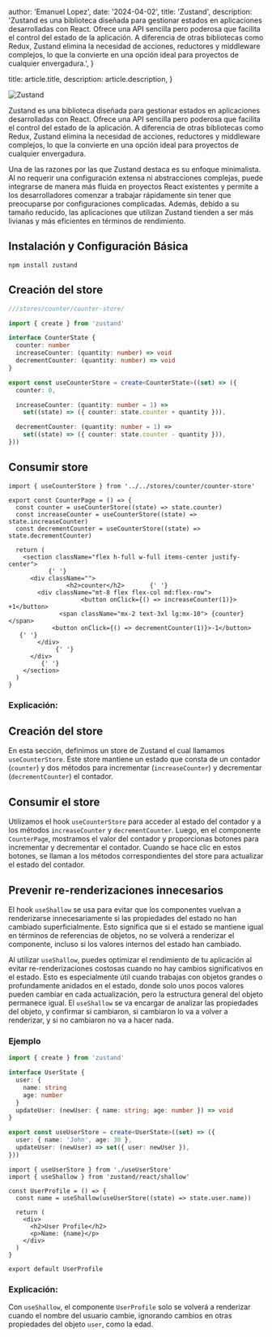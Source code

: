 
  author: 'Emanuel Lopez',
  date: '2024-04-02',
  title: 'Zustand',
  description:
    'Zustand es una biblioteca diseñada para gestionar estados en aplicaciones desarrolladas con React. Ofrece una API sencilla pero poderosa que facilita el control del estado de la aplicación. A diferencia de otras bibliotecas como Redux, Zustand elimina la necesidad de acciones, reductores y middleware complejos, lo que la convierte en una opción ideal para proyectos de cualquier envergadura.',
}

  title: article.title,
  description: article.description,
}


<Image src={bear} alt="Zustand" />

Zustand es una biblioteca diseñada para gestionar estados en aplicaciones desarrolladas con React. Ofrece una API sencilla pero poderosa que facilita el control del estado de la aplicación. A diferencia de otras bibliotecas como Redux, Zustand elimina la necesidad de acciones, reductores y middleware complejos, lo que la convierte en una opción ideal para proyectos de cualquier envergadura.

Una de las razones por las que Zustand destaca es su enfoque minimalista. Al no requerir una configuración extensa ni abstracciones complejas, puede integrarse de manera más fluida en proyectos React existentes y permite a los desarrolladores comenzar a trabajar rápidamente sin tener que preocuparse por configuraciones complicadas. Además, debido a su tamaño reducido, las aplicaciones que utilizan Zustand tienden a ser más livianas y más eficientes en términos de rendimiento.

## Instalación y Configuración Básica

```
npm install zustand
```

## Creación del store

```ts
///stores/counter/counter-store/

import { create } from 'zustand'

interface CounterState {
  counter: number
  increaseCounter: (quantity: number) => void
  decrementCounter: (quantity: number) => void
}

export const useCounterStore = create<CounterState>((set) => ({
  counter: 0,

  increaseCounter: (quantity: number = 1) =>
    set((state) => ({ counter: state.counter + quantity })),

  decrementCounter: (quantity: number = 1) =>
    set((state) => ({ counter: state.counter - quantity })),
}))
```

## Consumir store

```tsx
import { useCounterStore } from '../../stores/counter/counter-store'

export const CounterPage = () => {
  const counter = useCounterStore((state) => state.counter)
  const increaseCounter = useCounterStore((state) => state.increaseCounter)
  const decrementCounter = useCounterStore((state) => state.decrementCounter)

  return (
    <section className="flex h-full w-full items-center justify-center">
           {' '}
      <div className="">
                <h2>counter</h2>       {' '}
        <div className="mt-8 flex flex-col md:flex-row">
                    <button onClick={() => increaseCounter(1)}> +1</button>     
              <span className="mx-2 text-3xl lg:mx-10"> {counter} </span>       
            <button onClick={() => decrementCounter(1)}>-1</button>       {' '}
        </div>
             {' '}
      </div>
         {' '}
    </section>
  )
}
```

### Explicación:

## Creación del store

En esta sección, definimos un store de Zustand el cual llamamos `useCounterStore`. Este store mantiene un estado que consta de un contador (`counter`) y dos métodos para incrementar (`increaseCounter`) y decrementar (`decrementCounter`) el contador.

## Consumir el store

Utilizamos el hook `useCounterStore` para acceder al estado del contador y a los métodos `increaseCounter` y `decrementCounter`. Luego, en el componente `CounterPage`, mostramos el valor del contador y proporcionas botones para incrementar y decrementar el contador. Cuando se hace clic en estos botones, se llaman a los métodos correspondientes del store para actualizar el estado del contador.

## Prevenir re-renderizaciones innecesarios

El hook `useShallow` se usa para evitar que los componentes vuelvan a renderizarse innecesariamente si las propiedades del estado no han cambiado superficialmente. Esto significa que si el estado se mantiene igual en términos de referencias de objetos, no se volverá a renderizar el componente, incluso si los valores internos del estado han cambiado.

Al utilizar `useShallow`, puedes optimizar el rendimiento de tu aplicación al evitar re-renderizaciones costosas cuando no hay cambios significativos en el estado. Esto es especialmente útil cuando trabajas con objetos grandes o profundamente anidados en el estado, donde solo unos pocos valores pueden cambiar en cada actualización, pero la estructura general del objeto permanece igual. El `useShallow` se va encargar de analizar las propiedades del objeto, y confirmar si cambiaron, si cambiaron lo va a volver a renderizar, y si no cambiaron no va a hacer nada.

### Ejemplo

```ts
import { create } from 'zustand'

interface UserState {
  user: {
    name: string
    age: number
  }
  updateUser: (newUser: { name: string; age: number }) => void
}

export const useUserStore = create<UserState>((set) => ({
  user: { name: 'John', age: 30 },
  updateUser: (newUser) => set({ user: newUser }),
}))
```

```tsx
import { useUserStore } from './useUserStore'
import { useShallow } from 'zustand/react/shallow'

const UserProfile = () => {
  const name = useShallow(useUserStore((state) => state.user.name))

  return (
    <div>
      <h2>User Profile</h2>
      <p>Name: {name}</p>
    </div>
  )
}

export default UserProfile
```

### Explicación:

Con `useShallow`, el componente `UserProfile` solo se volverá a renderizar cuando el nombre del usuario cambie, ignorando cambios en otras propiedades del objeto `user`, como la edad.
